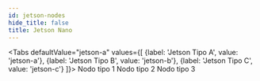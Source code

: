 ```yaml
---
id: jetson-nodes
hide_title: false
title: Jetson Nano
---
```






<Tabs
  defaultValue="jetson-a"
  values={[
    {label: 'Jetson Tipo A', value: 'jetson-a'},
    {label: 'Jetson Tipo B', value: 'jetson-b'},
    {label: 'Jetson Tipo C', value: 'jetson-c'}
  ]}>
  <TabItem value="jetson-a">
    Nodo tipo 1
  </TabItem>
  <TabItem value="jetson-b">
    Nodo tipo 2
  </TabItem>
  <TabItem value="jetson-c">Nodo tipo  3</TabItem>
</Tabs>




